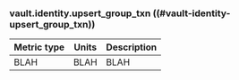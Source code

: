 ### vault.identity.upsert_group_txn ((#vault-identity-upsert_group_txn))

Metric type | Units | Description
----------- | ----- | -----------
BLAH     | BLAH    | BLAH